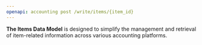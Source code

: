 ```yaml
---
openapi: accounting post /write/items/{item_id}
---
```


**The Items Data Model** is designed to simplify the management and retrieval of item-related information across various accounting platforms.
